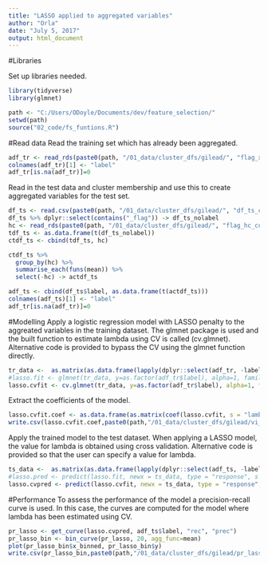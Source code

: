 ```yaml
---
title: "LASSO applied to aggregated variables"
author: "Orla"
date: "July 5, 2017"
output: html_document
---
```

#Libraries

Set up libraries needed. 

```r
library(tidyverse)
library(glmnet)
```



```r
path <- "C:/Users/ODoyle/Documents/dev/feature_selection/"
setwd(path)
source("02_code/fs_funtions.R")

```

#Read data 
Read the training set which has already been aggregated.   
```r
adf_tr <- read_rds(paste0(path, "/01_data/cluster_dfs/gilead/", "flag_x_clustering_tr_agg_sum.rds"))
colnames(adf_tr)[1] <- "label"
adf_tr[is.na(adf_tr)]=0
```

Read in the test data and cluster membership and use this to create aggregated variables for the test set. 

```r
df_ts <- read.csv(paste0(path, "/01_data/cluster_dfs/gilead/", "df_ts_clust.csv"), stringsAsFactors = FALSE)
df_ts %>% dplyr::select(contains("_flag")) -> df_ts_nolabel
hc <- read_rds(paste0(path, "/01_data/cluster_dfs/gilead/", "flag_hc_cut.rds"))
tdf_ts <- as.data.frame(t(df_ts_nolabel))
ctdf_ts <- cbind(tdf_ts, hc)

ctdf_ts %>% 
  group_by(hc) %>% 
  summarise_each(funs(mean)) %>% 
  select(-hc) -> actdf_ts

adf_ts <- cbind(df_ts$label, as.data.frame(t(actdf_ts)))
colnames(adf_ts)[1] <- "label"
adf_tr[is.na(adf_tr)]=0
```

#Modelling
Apply a logistic regression model with LASSO penalty to the aggreated variables in the training dataset. The glmnet package is used and the built function to estimate lambda using CV is called (cv.glmnet). Alternative code is provided to bypass the CV using the glmnet function directly. 
```r
tr_data <-  as.matrix(as.data.frame(lapply(dplyr::select(adf_tr, -label), as.numeric)))
#lasso.fit <- glmnet(tr_data, y=as.factor(adf_tr$label), alpha=1, family="binomial")
lasso.cvfit <- cv.glmnet(tr_data, y=as.factor(adf_tr$label), alpha=1, family="binomial")
```

Extract the coefficients of the model. 

```r
lasso.cvfit.coef <- as.data.frame(as.matrix(coef(lasso.cvfit, s = "lambda.min")))
write.csv(lasso.cvfit.coef,paste0(path,"/01_data/cluster_dfs/gilead/vi_lasso_cluster_mean_flag.csv"))
```



Apply the trained model to the test dataset. When applying a LASSO model, the value for lambda is obtained using cross validation. Alternative code is provided so that the user can specify a value for lambda. 
```r
ts_data <-  as.matrix(as.data.frame(lapply(dplyr::select(adf_ts, -label), as.numeric)))
#lasso.pred <- predict(lasso.fit, newx = ts_data, type = "response", s = 0.0000001)
lasso.cvpred <- predict(lasso.cvfit, newx = ts_data, type = "response", s = "lambda.min")
```


#Performance
To assess the performance of the model a precision-recall curve is used. In this case, the curves are computed for the model where lambda has been estimated using CV. 

```r
pr_lasso <- get_curve(lasso.cvpred, adf_ts$label, "rec", "prec")
pr_lasso_bin <- bin_curve(pr_lasso, 20, agg_func=mean)
plot(pr_lasso_bin$x_binned, pr_lasso_bin$y)
write.csv(pr_lasso_bin,paste0(path,"/01_data/cluster_dfs/gilead/pr_lasso_cluster_mean_flag.csv"))
```


